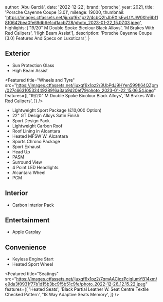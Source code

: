 
  author: 'Abu Garciá',
  date: '2022-12-22',
  brand: 'porsche',
  year: 2021,
  title: 'Porsche Cayenne Coupe [3.0]',
  mileage: 19000,
  thumbnail: 'https://images.ctfassets.net/ijuxqf6x1pz2/4cbQ2hJbRXIsEwLtYJW0Xh/6bf18f0642bea0fe69db6e1cd1acb728/photo_2023-01-22_15.07.03.jpeg',
  highlights: ['19/20" M Double Spoke Bicolour Black Alloys', 'M Brakes With Red Calipers', 'High Beam Assist'],
  description:
    'Porsche Cayenne Coupe [3.0] Features And Specs on Luxoticars',
}


## Exterior
- Sun Protection Glass
- High Beam Assist

<Featured
  title="Wheels and Tyre"
  src="https://images.ctfassets.net/ijuxqf6x1pz2/3UbPdJ9HYen599fl64QZpm/027c6631053344928916a3ab9d20ef79/photo_2023-01-22_15.06.54.jpeg"
  features={[
    '19/20" M Double Spoke Bicolour Black Alloys',
    'M Brakes With Red Calipers',
  ]}
/>

- Lightweight Sport Package (£10,000 Option)
- 22" GT Design Alloys Satin Finish
- Sport Design Pack
- Lightweight Carbon Roof
- Roof Lining in Alcantara
- Heated MFSW W. Alcantara
- Sports Chrono Package
- Sport Exhaust
- Head Up
- PASM
- Surround View
- 4 Point LED Headlights
- Alcantara Wheel
- PCM

## Interior
- Carbon Interior Pack

## Entertainment
- Apple Carplay

## Convenience
- Keyless Engine Start
- Heated Sport Wheel

<Featured
  title="Seatings"
  src="https://images.ctfassets.net/ijuxqf6x1pz2/7qmAACiczPcigIumYB14xm/e9da3f0931f77b1d15b3bc9f5b51c9fe/photo_2022-12-26_12.15.22.jpeg"
  features={[
    'Heated Seats',
    'Black Partial Leather W. Seat Centre Textile Checked Pattern',
    '18 Way Adaptive Seats Memory',
  ]}
/>
